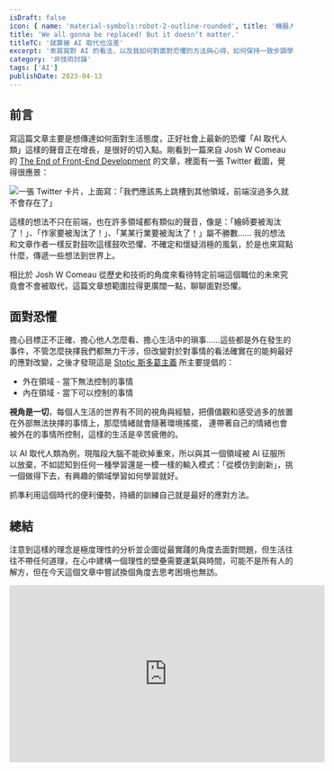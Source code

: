 ```yaml
---
isDraft: false
icon: { name: 'material-symbols:robot-2-outline-rounded', title: '機器人符號' }
title: 'We all gonna be replaced! But it doesn’t matter.'
titleTC: '就算被 AI 取代也沒差'
excerpt: '來寫寫對 AI 的看法，以及我如何對面對恐懼的方法與心得，如何保持一致步調學習前進。寫這篇文章主要是想傳達如何面對生活態度，正好社會上最新的恐懼「AI 取代人類」這樣的聲音正在增長，這樣的想法不只在前端，也在許多領域都有類似的聲音，像是：「繪師要被淘汰了！」、「作家要被淘汰了！」、「某某行業要被淘汰了！」屬不勝數……'
category: '非技術討論'
tags: ['AI']
publishDate: 2023-04-13
---
```


## 前言

寫這篇文章主要是想傳達如何面對生活態度，正好社會上最新的恐懼「AI 取代人類」這樣的聲音正在增長，是很好的切入點。剛看到一篇來自 Josh W Comeau 的 [The End of Front-End Development](https://www.joshwcomeau.com/blog/the-end-of-frontend-development/) 的文章，裡面有一張 Twitter 截圖，覺得很應景：

![一張 Twitter 卡片，上面寫：「我們應該馬上跳槽到其他領域，前端沒過多久就不會存在了」](./no-more-frontend-devs.webp '一張 Twitter 卡片，上面寫：「我們應該馬上跳槽到其他領域，前端沒過多久就不會存在了」')

這樣的想法不只在前端，也在許多領域都有類似的聲音，像是：「繪師要被淘汰了！」、「作家要被淘汰了！」、「某某行業要被淘汰了！」屬不勝數……
我的想法和文章作者一樣反對鼓吹這樣鼓吹恐懼、不確定和懷疑消極的風氣，於是也來寫點什麼，傳遞一些想法到世界上。

相比於 Josh W Comeau 從歷史和技術的角度來看待特定前端這個職位的未來究竟會不會被取代，這篇文章想範圍拉得更廣闊一點，聊聊面對恐懼。

## 面對恐懼

擔心目標正不正確、擔心他人怎麼看、擔心生活中的瑣事……這些都是外在發生的事件，不管怎麼抉擇我們都無力干涉，但改變對於對事情的看法確實在的能夠最好的應對改變，之後才發現這是 [Stotic 斯多葛主義](https://zh.wikipedia.org/wiki/%E6%96%AF%E5%A4%9A%E8%91%9B%E4%B8%BB%E7%BE%A9) 所主要提倡的：

- 外在領域 - 當下無法控制的事情
- 內在領域 - 當下可以控制的事情

**視角是一切**，每個人生活的世界有不同的視角與經驗，把價值觀和感受過多的放置在外部無法抉擇的事情上，那麼情緒就會隨著環境搖擺，
連帶著自己的情緒也會被外在的事情所控制，這樣的生活是辛苦疲倦的。

以 AI 取代人類為例，現階段大腦不能砍掉重來，所以與其一個領域被 AI 征服所以放棄，不如認知到任何一種學習還是一模一樣的輸入模式：「從模仿到創新」，挑一個做得下去，有興趣的領域學習如何學習就好。

抓準利用這個時代的便利優勢，持續的訓練自己就是最好的應對方法。

## 總結

注意到這樣的理念是極度理性的分析並企圖從最實踐的角度去面對問題，但生活往往不帶任何道理，在心中建構一個理性的壁壘需要運氣與時間，可能不是所有人的解方，但在今天這個文章中嘗試換個角度去思考困境也無訪。

<iframe
  class="w-full"
  width="560"
  height="315"
  src="https://www.youtube.com/embed/R9OCA6UFE-0"
  title="YouTube video player"
  frameborder="0"
  allow="accelerometer; autoplay; clipboard-write; encrypted-media; gyroscope; picture-in-picture; web-share"
  allowfullscreen
></iframe>
